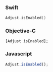 <Tabs>
<Tab sync="swift">

### Swift

```swift
Adjust.isEnabled()
```

</Tab>
<Tab sync="objc">

### Objective-C

```objc
[Adjust isEnabled];
```

</Tab>
<Tab sync="js">

### Javascript

```js
Adjust.isEnabled();
```

</Tab>
</Tabs>
